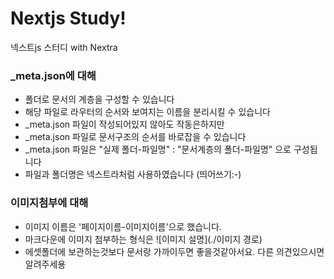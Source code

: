 # Nextjs Study!

넥스트js 스터디 with Nextra

### \_meta.json에 대해

- 폴더로 문서의 계층을 구성할 수 있습니다
- 해당 파일로 라우터의 순서와 보여지는 이름을 분리시킬 수 있습니다
- \_meta.json 파일이 작성되어있지 않아도 작동은하지만
- \_meta.json 파일로 문서구조의 순서를 바로잡을 수 있습니다
- \_meta.json 파일은 "실제 폴더-파일명" : "문서계층의 폴더-파일명" 으로 구성됩니다
- 파일과 폴더명은 넥스트라처럼 사용하였습니다 (띄어쓰기:-)

### 이미지첨부에 대해

- 이미지 이름은 '페이지이름-이미지이름'으로 했습니다. 
- 마크다운에 이미지 첨부하는 형식은 \![이미지 설명](./이미지 경로)
- 에셋폴더에 보관하는것보다 문서랑 가까이두면 좋을것같아서요. 다른 의견있으시면 알려주세용